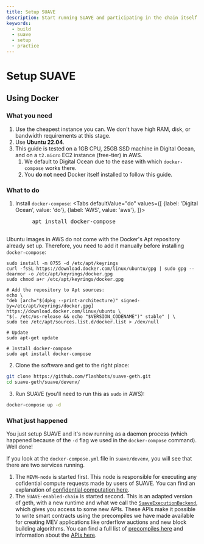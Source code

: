 ```yaml
---
title: Setup SUAVE
description: Start running SUAVE and participating in the chain itself
keywords:
  - build
  - suave
  - setup
  - practice
---
```



# Setup SUAVE

## Using Docker

### What you need

1. Use the cheapest instance you can. We don't have high RAM, disk, or bandwidth requirements at this stage.
2. Use **Ubuntu 22.04**.
3. This guide is tested on a 1GB CPU, 25GB SSD machine in Digital Ocean, and on a `t2.micro` EC2 instance (free-tier) in AWS. 
    1. We default to Digital Ocean due to the ease with which `docker-compose` works there. 
    2. You **do not** need Docker itself installed to follow this guide.

### What to do

1. Install `docker-compose`:
<Tabs
  defaultValue="do"
  values={[
    {label: 'Digital Ocean', value: 'do'},
    {label: 'AWS', value: 'aws'},
  ]}>
  <TabItem value="do">
    <pre>
        apt install docker-compose
    </pre>
  </TabItem>
  <TabItem value="aws">
    Ubuntu images in AWS do not come with the Docker's Apt repository already set up. Therefore, you need to add it manually before installing <code>docker-compose</code>:

    sudo install -m 0755 -d /etc/apt/keyrings
    curl -fsSL https://download.docker.com/linux/ubuntu/gpg | sudo gpg --dearmor -o /etc/apt/keyrings/docker.gpg
    sudo chmod a+r /etc/apt/keyrings/docker.gpg

    # Add the repository to Apt sources:
    echo \
    "deb [arch="$(dpkg --print-architecture)" signed-by=/etc/apt/keyrings/docker.gpg] https://download.docker.com/linux/ubuntu \
    "$(. /etc/os-release && echo "$VERSION_CODENAME")" stable" | \
    sudo tee /etc/apt/sources.list.d/docker.list > /dev/null

    # Update
    sudo apt-get update

    # Install docker-compose
    sudo apt install docker-compose
  </TabItem>
</Tabs>

2. Clone the software and get to the right place:
```bash
git clone https://github.com/flashbots/suave-geth.git
cd suave-geth/suave/devenv/
```
3. Run SUAVE (you'll need to run this as `sudo` in AWS):
```bash
docker-compose up -d 
```

### What just happened

You just setup SUAVE and it's now running as a daemon process (which happened because of the `-d` flag we used in the `docker-compose` command). Well done!

If you look at the `docker-compose.yml` file in `suave/devenv`, you will see that there are two services running. 

1. The `MEVM-node` is started first. This node is responsible for executing any cofidential compute requests made by users of SUAVE. You can find an explanation of [confidential computation here](/reference/confidential-computation).
2. The `SUAVE-enabled-chain` is started second. This is an adapted version of geth, with a new runtime and what we call the [`SuaveExecutionBackend`](/reference/MEVM#architecture), which gives you access to some new APIs. These APIs make it possible to write smart contracts using the precompiles we have made available for creating MEV applications like orderflow auctions and new block building algorithms. You can find a full list of [precompiles here](/reference/precompiles) and information about the [APIs here](/reference/confidential-computation#apis).